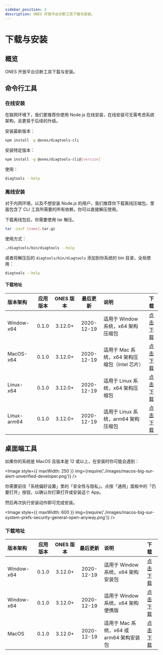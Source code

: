 ```yaml
---
sidebar_position: 3
description: ONES 开放平台诊断工具下载与安装。
---
```



# 下载与安装

## 概览

ONES 开放平台诊断工具下载与安装。

## 命令行工具

### 在线安装

在联网环境下，我们更推荐你使用 Node.js 在线安装，在线安装可无需考虑系统架构，且更易于后续的升级。

安装最新版本：

```bash npm2yarn
npm install -g @ones/diagtools-cli
```

安装特定版本：

```bash npm2yarn
npm install -g @ones/diagtools-cli@[version]
```

使用：

```bash
diagtools --help
```

### 离线安装

对于内网环境，以及不想安装 Node.js 的用户，我们推荐你下载离线压缩包，里面包含了 CLI 工具所需要的所有依赖，你可以直接解压使用。

下载离线包后，你需要使用 tar 解压。

```bash
tar -zxvf [name].tar.gz
```

使用方式：

```bash
./diagtools/bin/diagtools --help
```

或者将解压后的 `diagtools/bin/diagtools` 添加到你系统的 bin 目录，全局使用：

```bash
diagtools --help
```

#### 下载地址

| 版本架构    | 应用版本 | ONES 版本 |  最后更新  | 说明                                          |                                                                下载                                                                 |
| :---------- | :------: | :-------: | :--------: | :-------------------------------------------- | :---------------------------------------------------------------------------------------------------------------------------------: |
| Window-x64  |  0.1.0   |  3.12.0+  | 2020-12-19 | 适用于 Window 系统，x64 架构压缩包            |  [点击下载](https://ones-tools.oss-cn-hangzhou.aliyuncs.com/open-platform/diagtools/cli/diagtools-v0.1.0-70334cb-win32-x64.tar.gz)  |
| MacOS-x64   |  0.1.0   |  3.12.0+  | 2020-12-19 | 适用于 Mac 系统，x64 架构压缩包（Intel 芯片） | [点击下载](https://ones-tools.oss-cn-hangzhou.aliyuncs.com/open-platform/diagtools/cli/diagtools-v0.1.0-70334cb-darwin-x64.tar.gz)  |
| Linux-x64   |  0.1.0   |  3.12.0+  | 2020-12-19 | 适用于 Linux 系统，x64 架构压缩包             |  [点击下载](https://ones-tools.oss-cn-hangzhou.aliyuncs.com/open-platform/diagtools/cli/diagtools-v0.1.0-70334cb-linux-x64.tar.gz)  |
| Linux-arm64 |  0.1.0   |  3.12.0+  | 2020-12-19 | 适用于 Linux 系统，arm64 架构压缩包           | [点击下载](https://ones-tools.oss-cn-hangzhou.aliyuncs.com/open-platform/diagtools/cli/diagtools-v0.1.0-70334cb-linux-arm64.tar.gz) |

## 桌面端工具

如果你的系统是 MacOS 且版本是 12 或以上，在安装时你可能会遇到：

<Image
  style={{ maxWidth: 250 }}
  img={require('./images/macos-big-sur-alert-unverified-developer.png')}
/>

你需要前往「系统偏好设置」里的「安全性与隐私」。点按「通用」面板中的「仍要打开」按钮，以确认你打算打开或安装这个 App。

然后再次执行安装动作即可完成安装。

<Image
  style={{ maxWidth: 600 }}
  img={require('./images/macos-big-sur-system-prefs-security-general-open-anyway.png')}
/>

### 下载地址

| 版本架构   | 应用版本 | ONES 版本 |  最后更新  | 说明                                     | 下载                                                                                                                      |
| :--------- | :------: | :-------: | :--------: | :--------------------------------------- | :------------------------------------------------------------------------------------------------------------------------ |
| Window-x64 |  0.1.0   |  3.12.0+  | 2020-12-19 | 适用于 Window 系统，x64 架构安装包       | [点击下载](https://ones-tools.oss-cn-hangzhou.aliyuncs.com/open-platform/diagtools/desktop/Diagtools-0.1.0-x64.exe)       |
| Window-x64 |  0.1.0   |  3.12.0+  | 2020-12-19 | 适用于 Window 系统，x64 架构便携版       | [点击下载](https://ones-tools.oss-cn-hangzhou.aliyuncs.com/open-platform/diagtools/desktop/Diagtools-win32-x64-0.1.0.zip) |
| MacOS      |  0.1.0   |  3.12.0+  | 2020-12-19 | 适用于 Mac 系统，x64 或 arm64 架构安装包 | [点击下载](https://ones-tools.oss-cn-hangzhou.aliyuncs.com/open-platform/diagtools/desktop/Diagtools-0.1.0-x64.dmg)       |
